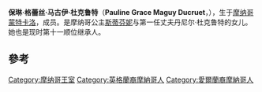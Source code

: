 {{blpunsourced|time=2014-06-23T12:26:37+00:00}}
{{Infobox person
| name = 保琳·杜克鲁特
| image =Pauline Ducruet.jpg
| birth_name = Pauline Grace Maguy Ducruet
| birth_date = {{Birth date and age|1994|5|4|df=19}}
| birth_place = {{MON}}[[蒙特卡洛|蒙特卡洛]]
| parents = Daniel Ducruet<br>[[斯蒂芬妮_(摩纳哥)|斯蒂芬妮公主]]
| education  = [[帕森設計學院|帕森設計學院]]服裝設計副學士
| occupation  =運動員、商人
| family = [[格里馬爾迪王朝|格里馬爾迪王朝]]
| height = {{convert|166|cm|ftin|abbr=on}}<ref>{{Cite web |url=https://www.gala.de/stars/starportraets/pauline-ducruet-21984650.html |title=Pauline Ducruet |access-date=2021-02-28 |archive-date=2022-04-26 |archive-url=https://web.archive.org/web/20220426041254/https://www.gala.de/stars/starportraets/pauline-ducruet-21984650.html }}</ref>
| relatives = [[阿爾貝二世_(摩納哥)|阿爾貝二世]]（舅舅） <br>[[路易斯·杜克鲁特|路易斯·杜克鲁特]]（兄）
}}

'''保琳·格蕾丝·马古伊·杜克鲁特'''（'''Pauline Grace Maguy Ducruet'''，{{bd|1994年|5月4日|catIdx=Ducruet, Pauline}}），生于[[摩纳哥|摩纳哥]][[蒙特卡洛|蒙特卡洛]]{{link-en|格蕾丝王妃医院|The Princess Grace Hospital Centre}}，{{tsl|en|Princely Family of Monaco|摩纳哥亲王王室}}成员。是摩纳哥公主[[斯蒂芬妮_(摩纳哥)|斯蒂芬妮]]与第一任丈夫丹尼尔·杜克鲁特的女儿。她也是现时{{link-en|摩纳哥亲王位|Line of succession to the Monegasque throne}}第十一顺位继承人。

== 參考 ==
{{reflist}}

{{Europe-bio-stub}}

{{DEFAULTSORT: Ducruet, Pauline}}
[[Category:摩纳哥王室|Category:摩纳哥王室]]
[[Category:英格蘭裔摩納哥人|Category:英格蘭裔摩納哥人]]
[[Category:愛爾蘭裔摩納哥人|Category:愛爾蘭裔摩納哥人]]